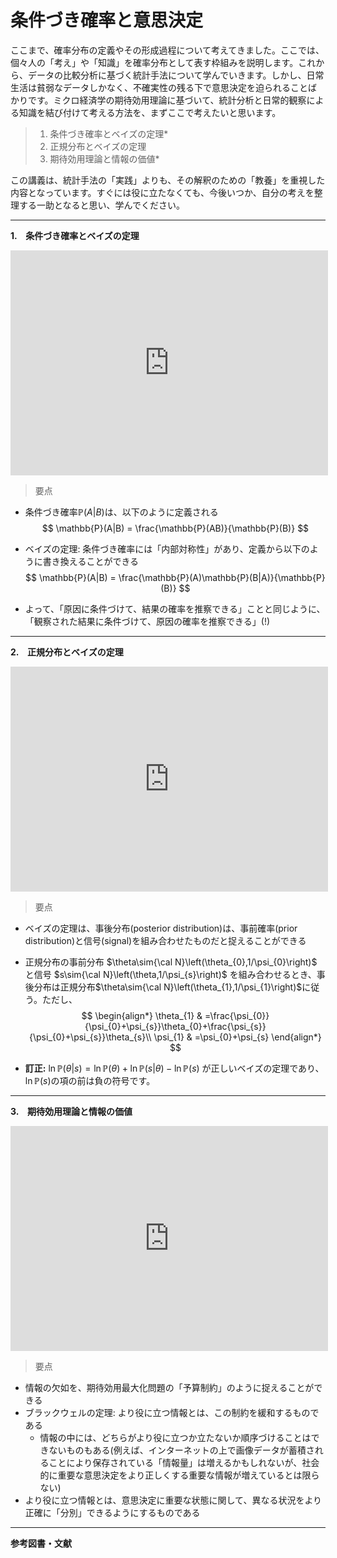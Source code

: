 # 条件づき確率と意思決定

ここまで、確率分布の定義やその形成過程について考えてきました。ここでは、個々人の「考え」や「知識」を確率分布として表す枠組みを説明します。これから、データの比較分析に基づく統計手法について学んでいきます。しかし、日常生活は貧弱なデータしかなく、不確実性の残る下で意思決定を迫られることばかりです。ミクロ経済学の期待効用理論に基づいて、統計分析と日常的観察による知識を結び付けて考える方法を、まずここで考えたいと思います。

> 1. 条件づき確率とベイズの定理*
> 2. 正規分布とベイズの定理
> 3. 期待効用理論と情報の価値*

この講義は、統計手法の「実践」よりも、その解釈のための「教養」を重視した内容となっています。すぐには役に立たなくても、今後いつか、自分の考えを整理する一助となると思い、学んでください。

***

__1.　条件づき確率とベイズの定理__

<iframe src="https://player.vimeo.com/video/548711054?title=1&amp;byline=1&badge=0&amp;autopause=0&amp;player_id=0&amp;app_id=58479" width="508" height="360" frameborder="0" allow="autoplay; fullscreen; picture-in-picture" allowfullscreen title="条件づき確率とベイズの定理"></iframe>

>要点

- 条件づき確率$\mathbb{P}(A|B)$は、以下のように定義される
  $$
  \mathbb{P}(A|B) = \frac{\mathbb{P}(AB)}{\mathbb{P}(B)}
  $$

- ベイズの定理: 条件づき確率には「内部対称性」があり、定義から以下のように書き換えることができる
  $$
  \mathbb{P}(A|B) = \frac{\mathbb{P}(A)\mathbb{P}(B|A)}{\mathbb{P}(B)}
  $$

- よって、「原因に条件づけて、結果の確率を推察できる」ことと同じように、「観察された結果に条件づけて、原因の確率を推察できる」(!)


***

__2.　正規分布とベイズの定理__

<iframe src="https://player.vimeo.com/video/548716591?title=1&amp;byline=1&amp;portrait=1&amp;speed=0&amp;badge=0&amp;autopause=0&amp;player_id=0&amp;app_id=58479" width="508" height="360" frameborder="0" allow="autoplay; fullscreen; picture-in-picture" allowfullscreen title="正規分布とベイズの定理"></iframe>


>要点

- ベイズの定理は、事後分布(posterior distribution)は、事前確率(prior distribution)と信号(signal)を組み合わせたものだと捉えることができる

- 正規分布の事前分布 $\theta\sim{\cal N}\left(\theta_{0},1/\psi_{0}\right)$ と信号 $s\sim{\cal N}\left(\theta,1/\psi_{s}\right)$ を組み合わせるとき、事後分布は正規分布$\theta\sim{\cal N}\left(\theta_{1},1/\psi_{1}\right)$に従う。ただし、
  $$
  \begin{align*}
  \theta_{1} & =\frac{\psi_{0}}{\psi_{0}+\psi_{s}}\theta_{0}+\frac{\psi_{s}}{\psi_{0}+\psi_{s}}\theta_{s}\\
  \psi_{1} & =\psi_{0}+\psi_{s}
  \end{align*}
  $$
- **訂正:** $\ln \mathbb{P}(\theta|s) = \ln \mathbb{P}(\theta)  + \ln \mathbb{P}(s|\theta) -  \ln \mathbb{P}(s)$ が正しいベイズの定理であり、  $\ln \mathbb{P}(s)$の項の前は負の符号です。

***

__3.　期待効用理論と情報の価値__

<iframe src="https://player.vimeo.com/video/548718711?title=1&amp;byline=1&amp;portrait=1&amp;speed=0&amp;badge=0&amp;autopause=0&amp;player_id=0&amp;app_id=58479" width="508" height="360" frameborder="0" allow="autoplay; fullscreen; picture-in-picture" allowfullscreen title="期待効用理論と情報の価値"></iframe>

>要点

- 情報の欠如を、期待効用最大化問題の「予算制約」のように捉えることができる
- ブラックウェルの定理: より役に立つ情報とは、この制約を緩和するものである
  - 情報の中には、どちらがより役に立つか立たないか順序づけることはできないものもある(例えば、インターネットの上で画像データが蓄積されることにより保存されている「情報量」は増えるかもしれないが、社会的に重要な意思決定をより正しくする重要な情報が増えているとは限らない)
- より役に立つ情報とは、意思決定に重要な状態に関して、異なる状況をより正確に「分別」できるようにするものである

***

**参考図書・文献**

